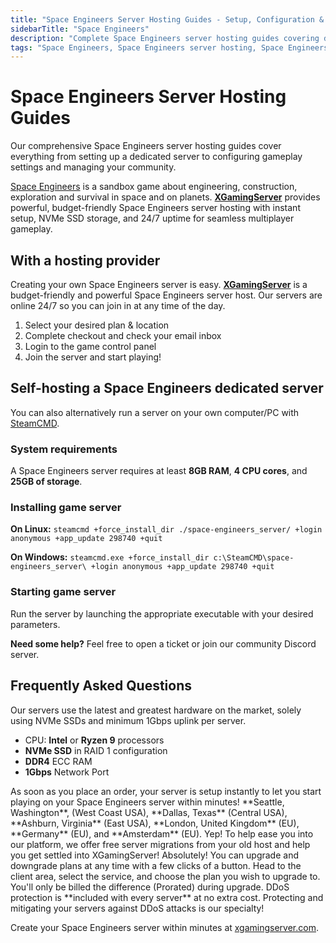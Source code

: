 ```yaml
---
title: "Space Engineers Server Hosting Guides - Setup, Configuration & Management"
sidebarTitle: "Space Engineers"
description: "Complete Space Engineers server hosting guides covering dedicated server setup, configuration settings, and troubleshooting."
tags: "Space Engineers, Space Engineers server hosting, Space Engineers dedicated server, Space Engineers multiplayer"
---
```


# Space Engineers Server Hosting Guides

Our comprehensive Space Engineers server hosting guides cover everything from setting up a dedicated server to configuring gameplay settings and managing your community.

[Space Engineers](https://store.steampowered.com/app/244850/Space_Engineers/) is a sandbox game about engineering, construction, exploration and survival in space and on planets. **[XGamingServer](https://xgamingserver.com/)** provides powerful, budget-friendly Space Engineers server hosting with instant setup, NVMe SSD storage, and 24/7 uptime for seamless multiplayer gameplay.

## With a hosting provider
Creating your own Space Engineers server is easy. **[XGamingServer](https://xgamingserver.com/)** is a budget-friendly and powerful Space Engineers server host. Our servers are online 24/7 so you can join in at any time of the day.

1. Select your desired plan & location
2. Complete checkout and check your email inbox
3. Login to the game control panel
4. Join the server and start playing!

## Self-hosting a Space Engineers dedicated server

You can also alternatively run a server on your own computer/PC with [SteamCMD](https://developer.valvesoftware.com/wiki/SteamCMD).

### System requirements

A Space Engineers server requires at least **8GB RAM**, **4 CPU cores**, and **25GB of storage**.

### Installing game server

**On Linux:**
`steamcmd +force_install_dir ./space-engineers_server/ +login anonymous +app_update 298740 +quit`

**On Windows:**
`steamcmd.exe +force_install_dir c:\SteamCMD\space-engineers_server\ +login anonymous +app_update 298740 +quit`

### Starting game server

Run the server by launching the appropriate executable with your desired parameters.

**Need some help?** Feel free to open a ticket or join our community Discord server.

## Frequently Asked Questions

<AccordionGroup>

<Accordion title="What are the specs on the servers?">
Our servers use the latest and greatest hardware on the market, solely using NVMe SSDs and minimum 1Gbps uplink per server.

- CPU: **Intel** or **Ryzen 9** processors
- **NVMe SSD** in RAID 1 configuration
- **DDR4** ECC RAM
- **1Gbps** Network Port
</Accordion>

<Accordion title="How long does setup take?">
As soon as you place an order, your server is setup instantly to let you start playing on your Space Engineers server within minutes!
</Accordion>

<Accordion title="What locations are the servers in?">
**Seattle, Washington**, (West Coast USA), **Dallas, Texas** (Central USA), **Ashburn, Virginia** (East USA), **London, United Kingdom** (EU), **Germany** (EU), and **Amsterdam** (EU).
</Accordion>

<Accordion title="Can I migrate my existing server to XGamingServer?">
Yep! To help ease you into our platform, we offer free server migrations from your old host and help you get settled into XGamingServer!
</Accordion>

<Accordion title="Can I upgrade/downgrade my server later on?">
Absolutely! You can upgrade and downgrade plans at any time with a few clicks of a button. Head to the client area, select the service, and choose the plan you wish to upgrade to. You'll only be billed the difference (Prorated) during upgrade.
</Accordion>

<Accordion title="Are the servers DDoS protected?">
DDoS protection is **included with every server** at no extra cost. Protecting and mitigating your servers against DDoS attacks is our specialty!
</Accordion>

</AccordionGroup>

Create your Space Engineers server within minutes at [xgamingserver.com](https://xgamingserver.com/).
